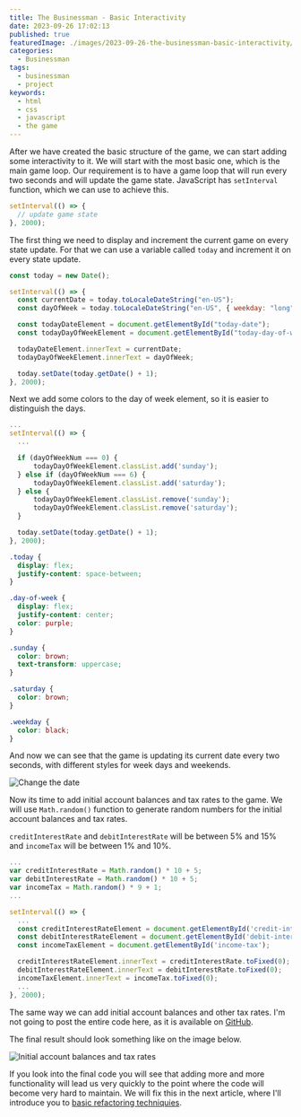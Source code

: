 ```yaml
---
title: The Businessman - Basic Interactivity
date: 2023-09-26 17:02:13
published: true
featuredImage: ./images/2023-09-26-the-businessman-basic-interactivity/cover.jpg
categories:
  - Businessman
tags:
  - businessman
  - project
keywords:
  - html
  - css
  - javascript
  - the game
---
```


After we have created the basic structure of the game, we can start adding some interactivity to it. We will start with the most basic one, which is the main game loop.
Our requirement is to have a game loop that will run every two seconds and will update the game state. JavaScript has `setInterval` function, which we can use to achieve this.

```javascript {numberLines}
setInterval(() => {
  // update game state
}, 2000);
```

The first thing we need to display and increment the current game on every state update.
For that we can use a variable called `today` and increment it on every state update.

```javascript {numberLines}
const today = new Date();

setInterval(() => {
  const currentDate = today.toLocaleDateString("en-US");
  const dayOfWeek = today.toLocaleDateString("en-US", { weekday: "long" });

  const todayDateElement = document.getElementById("today-date");
  const todayDayOfWeekElement = document.getElementById("today-day-of-week");

  todayDateElement.innerText = currentDate;
  todayDayOfWeekElement.innerText = dayOfWeek;

  today.setDate(today.getDate() + 1);
}, 2000);
```

Next we add some colors to the day of week element, so it is easier to distinguish the days.

```javascript {numberLines}
...
setInterval(() => {
  ...

  if (dayOfWeekNum === 0) {
      todayDayOfWeekElement.classList.add('sunday');
  } else if (dayOfWeekNum === 6) {
      todayDayOfWeekElement.classList.add('saturday');
  } else {
      todayDayOfWeekElement.classList.remove('sunday');
      todayDayOfWeekElement.classList.remove('saturday');
  }

  today.setDate(today.getDate() + 1);
}, 2000);
```

```css {numberLines}
.today {
  display: flex;
  justify-content: space-between;
}

.day-of-week {
  display: flex;
  justify-content: center;
  color: purple;
}

.sunday {
  color: brown;
  text-transform: uppercase;
}

.saturday {
  color: brown;
}

.weekday {
  color: black;
}
```

And now we can see that the game is updating its current date every two seconds, with different styles for week days and weekends.

![Change the date](./images/2023-09-26-the-businessman-basic-interactivity/date.gif)

Now its time to add initial account balances and tax rates to the game. We will use `Math.random()` function to generate random numbers for the initial account balances and tax rates.

`creditInterestRate` and `debitInterestRate` will be between 5% and 15% and `incomeTax` will be between 1% and 10%.

```javascript {numberLines}
...
var creditInterestRate = Math.random() * 10 + 5;
var debitInterestRate = Math.random() * 10 + 5;
var incomeTax = Math.random() * 9 + 1;
...

setInterval(() => {
  ...
  const creditInterestRateElement = document.getElementById('credit-interest-rate');
  const debitInterestRateElement = document.getElementById('debit-interest-rate');
  const incomeTaxElement = document.getElementById('income-tax');

  creditInterestRateElement.innerText = creditInterestRate.toFixed(0);
  debitInterestRateElement.innerText = debitInterestRate.toFixed(0);
  incomeTaxElement.innerText = incomeTax.toFixed(0);
  ...
}, 2000);
```

The same way we can add initial account balances and other tax rates. I'm not going to post the entire code here, as it is available on [GitHub](https://github.com/smykhailov/the-businessman/releases/tag/v0.3).

The final result should look something like on the image below.

![Initial account balances and tax rates](./images/2023-09-26-the-businessman-basic-interactivity/initial-account-balances-and-tax-rates.png)

If you look into the final code you will see that adding more and more functionality will lead us very quickly to the point where the code will become very hard to maintain.
We will fix this in the next article, where I'll introduce you to [basic refactoring techniquies](/articles/the-businessman-basics-of-refactoring/).
